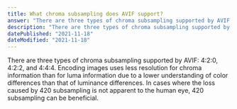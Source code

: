 ```yaml
---
title: What chroma subsampling does AVIF support?
answer: "There are three types of chroma subsampling supported by AVIF: 4:2:0, 4:2:2, and 4:4:4. Encoding images uses less resolution for chroma information than for luma information due to a lower understanding of color differences than that of luminance differences. In cases where the loss caused by 420 subsampling is not apparent to the human eye, 420 subsampling can be beneficial."
description: "There are three types of chroma subsampling supported by AVIF: 4:2:0, 4:2:2, and 4:4:4. Encoding images uses less resolution for chroma information than for luma information due to a lower understanding of color differences than that of luminance differences. In cases where the loss caused by 420 subsampling is not apparent to the human eye, 420 subsampling can be beneficial."
datePublished: "2021-11-18"
dateModified: "2021-11-18"
---
```


There are three types of chroma subsampling supported by AVIF: 4:2:0, 4:2:2, and 4:4:4. Encoding images uses less resolution for chroma information than for luma information due to a lower understanding of color differences than that of luminance differences. In cases where the loss caused by 420 subsampling is not apparent to the human eye, 420 subsampling can be beneficial.
